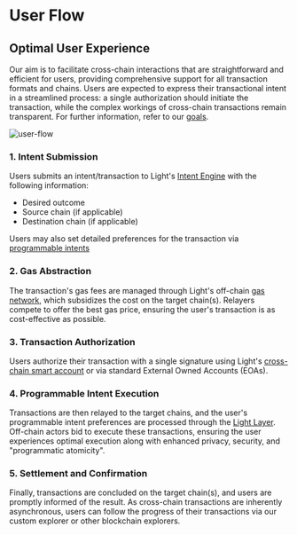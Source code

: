 # User Flow

## Optimal User Experience

Our aim is to facilitate cross-chain interactions that are straightforward and efficient for users, providing comprehensive support for all transaction formats and chains.
Users are expected to express their transactional intent in a streamlined process: a single authorization should initiate the transaction, while the complex workings of cross-chain transactions remain transparent.
For further information, refer to our [goals](/goals).

![user-flow](https://assets.light.so/paper/user-flow.png)

### 1. Intent Submission

Users submits an intent/transaction to Light's [Intent Engine](/features/intent-engine) with the following information:

- Desired outcome
- Source chain (if applicable)
- Destination chain (if applicable)

Users may also set detailed preferences for the transaction via [programmable intents](/light-programmable-intents)

### 2. Gas Abstraction

The transaction's gas fees are managed through Light's off-chain [gas network](/light-gas-abstraction), which subsidizes the cost on the target chain(s).
Relayers compete to offer the best gas price, ensuring the user's transaction is as cost-effective as possible.

### 3. Transaction Authorization

Users authorize their transaction with a single signature using Light's [cross-chain smart account](/light-smart-wallet) or via standard External Owned Accounts (EOAs).

### 4. Programmable Intent Execution

Transactions are then relayed to the target chains, and the user's programmable intent preferences are processed through the [Light Layer](/features/light-layer).
Off-chain actors bid to execute these transactions, ensuring the user experiences optimal execution along with enhanced privacy, security, and "programmatic atomicity".

### 5. Settlement and Confirmation

Finally, transactions are concluded on the target chain(s), and users are promptly informed of the result.
As cross-chain transactions are inherently asynchronous, users can follow the progress of their transactions via our custom explorer or other blockchain explorers.
